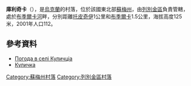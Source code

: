 {{coord|50|29|43|N|34|28|43|E|scale:100000_region:UA|display=title}}

'''庫利奇卡'''（{{lang-uk|Куличка}}），是[[烏克蘭|烏克蘭]]的村落，位於該國東北部[[蘇梅州|蘇梅州]]，由[[列別金區|列別金區]]負責管轄，處於[[布季爾卡河|布季爾卡河]]畔，分別距離[[托皮奇伊|托皮奇伊]]1公里和[[布季爾卡|布季爾卡]]1.5公里，海拔高度125米，2001年人口112。

==參考資料==
*[http://weather.in.ua/ua/symskaja/12707 Погода в селі Куличціа] {{Wayback|url=http://weather.in.ua/ua/symskaja/12707 |date=20111219211638 }}
*[http://w1.c1.rada.gov.ua/pls/z7502/A005?rdat1=02.02.2010&rf7571=29288 Куличка]{{dead link|date=2018年2月 |bot=InternetArchiveBot |fix-attempted=yes }}

{{DEFAULTSORT:Куличка}}
[[Category:蘇梅州村落|Category:蘇梅州村落]]
[[Category:列別金區村落|Category:列別金區村落]]


{{Sumy-geo-stub}}